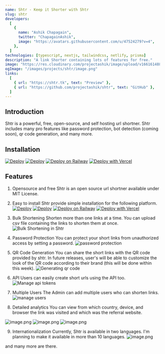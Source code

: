 ```yaml
---
name: Shtr - Keep it Shorter with Shtr
slug: shtr
developers:
  [
    {
      name: "Ashik Chapagain",
      twitter: "ChapagainAshik",
      image: "https://avatars.githubusercontent.com/u/47524279?v=4",
    },
  ]
technologies: [typescript, nextjs, tailwindcss, netlify, prisma]
description: "A link Shorter containing lots of features for free."
image: "https://res.cloudinary.com/projectashik/image/upload/v1661614881/portfolio/image_fahari.png"
ogImage: "/images/projects/shtr/image.png"
links:
  [
    { url: "https://shtr.tk", text: "Preview" },
    { url: "https://github.com/projectashik/shtr", text: "GitHub" },
  ]
---
```


## Introduction

Shtr is a powerful, free, open-source, and self hosting url shortner. Shtr includes many pro features like password protection, bot detection (coming soon), qr code generation, and many more.

## Installation

[![Deploy](https://www.netlify.com/img/deploy/button.svg)](https://app.netlify.com/start/deploy?repository=https://github.com/projectashik/shtr)
[![Deploy](https://www.herokucdn.com/deploy/button.svg)](https://heroku.com/deploy?template=https://github.com/projectashik/shtr)
[![Deploy on Railway](https://railway.app/button.svg)](https://railway.app/new/template?template=https%3A%2F%2Fgithub.com%2Fprojectashik%2Fshtr&plugins=postgresql&referralCode=dZNXiZ)
[![Deploy with Vercel](https://vercel.com/button)](https://vercel.com/new/clone?repository-url=https%3A%2F%2Fgithub.com%2Fprojectashik%2Fshtr&env=DATABASE_URL,HASH_SALT)

## Features

1. Opensource and free
   Shtr is an open source url shortner available under MIT License.

2. Easy to install
   Shtr provide simple installation for the following platform.
   [![Deploy](https://www.netlify.com/img/deploy/button.svg)](https://app.netlify.com/start/deploy?repository=https://github.com/projectashik/shtr)
   [![Deploy](https://www.herokucdn.com/deploy/button.svg)](https://heroku.com/deploy?template=https://github.com/projectashik/shtr)
   [![Deploy on Railway](https://railway.app/button.svg)](https://railway.app/new/template?template=https%3A%2F%2Fgithub.com%2Fprojectashik%2Fshtr&plugins=postgresql&referralCode=dZNXiZ)
   [![Deploy with Vercel](https://vercel.com/button)](https://vercel.com/new/clone?repository-url=https%3A%2F%2Fgithub.com%2Fprojectashik%2Fshtr&env=DATABASE_URL,HASH_SALT)

3. Bulk Shortening
   Shorten more than one links at a time. You can upload csv file containing the links to shorten them at once.
   ![Bulk Shortening in Shtr](https://cdn.hashnode.com/res/hashnode/image/upload/v1646075980413/t2dvwIC2v.png)

4. Password Protection
   You can protect your short links from unauthorized access by setting a password.
   ![password protection](https://cdn.hashnode.com/res/hashnode/image/upload/v1646075789384/Iz4bhQw5M.png)

5. QR Code Generation
   You can share the short links with the QR code provided by shtr. In future releases, user's will be able to customize the look of the QR code according to their brand (this will be done within this week).
   ![Generating qr code](https://cdn.hashnode.com/res/hashnode/image/upload/v1646076105978/ON_aC6_SZ.png)

6. API
   Users can easily create short urls using the API too.
   ![Manage api tokens](https://cdn.hashnode.com/res/hashnode/image/upload/v1646076256604/dtjl4UmV5.png)

7. Multiple Users
   The Admin can add multiple users who can shorten links.
   ![manage users](https://cdn.hashnode.com/res/hashnode/image/upload/v1646076866700/rrfezeDHm.png)

8. Detailed analytics
   You can view from which country, device, and browser the link was visited and which was the referral website.

![image.png](https://cdn.hashnode.com/res/hashnode/image/upload/v1646078085106/IpBIz4-kJ.png)
![image.png](https://cdn.hashnode.com/res/hashnode/image/upload/v1646078129948/foffq_6pc.png)
![image.png](https://cdn.hashnode.com/res/hashnode/image/upload/v1646078106210/D81r36SL_.png)

9. Internationalization
   Currently, Shtr is available in two languages. I'm planning to make it available in more than 10 languages.
   ![image.png](https://cdn.hashnode.com/res/hashnode/image/upload/v1646078350055/Hysa3gJR-f.png)

and many more are there.
